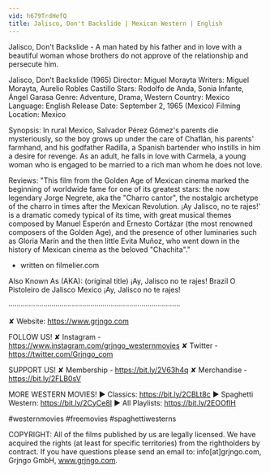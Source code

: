 ```yaml
---
vid: h679TrdHefQ
title: Jalisco, Don't Backslide | Mexican Western | English
---
```


Jalisco, Don't Backslide - A man hated by his father and in love with a beautiful woman whose brothers do not approve of the relationship and persecute him.

Jalisco, Don't Backslide (1965)
Director: Miguel Morayta
Writers: Miguel Morayta, Aurelio Robles Castillo
Stars: Rodolfo de Anda, Sonia Infante, Ángel Garasa
Genre: Adventure, Drama, Western
Country: Mexico
Language: English
Release Date: September 2, 1965 (Mexico)
Filming Location: Mexico

Synopsis:
In rural Mexico, Salvador Pérez Gómez's parents die mysteriously, so the boy grows up under the care of Chaflán, his parents' farmhand, and his godfather Radilla, a Spanish bartender who instills in him a desire for revenge. As an adult, he falls in love with Carmela, a young woman who is engaged to be married to a rich man whom he does not love.

Reviews:
"This film from the Golden Age of Mexican cinema marked the beginning of worldwide fame for one of its greatest stars: the now legendary Jorge Negrete, aka the "Charro cantor", the nostalgic archetype of the charro in times after the Mexican Revolution. ¡Ay Jalisco, no te rajes!' is a dramatic comedy typical of its time, with great musical themes composed by Manuel Esperón and Ernesto Cortázar (the most renowned composers of the Golden Age), and the presence of other luminaries such as Gloria Marín and the then little Evita Muñoz, who went down in the history of Mexican cinema as the beloved "Chachita"."
- written on filmelier.com

Also Known As (AKA):
(original title) ¡Ay, Jalisco no te rajes!
Brazil O Pistoleiro de Jalisco
Mexico ¡Ay, Jalisco no te rajes!

····················································································

✘ Website: https://www.grjngo.com

FOLLOW US!
✘ Instagram - https://www.instagram.com/grjngo_westernmovies
✘ Twitter - https://twitter.com/Grjngo_com

SUPPORT US!
✘ Membership - https://bit.ly/2V63h4q
✘ Merchandise - https://bit.ly/2FLB0sV

MORE WESTERN MOVIES! 
► Classics: https://bit.ly/2CBLt8c 
► Spaghetti Western: https://bit.ly/2CyCe8I 
► All Playlists: https://bit.ly/2EOOfIH 

#westernmovies #freemovies #spaghettiwesterns

COPYRIGHT: All of the films published by us are legally licensed. We have acquired the rights (at least for specific territories) from the rightholders by contract. If you have questions please send an email to: info[at]grjngo.com, Grjngo GmbH, www.grjngo.com.